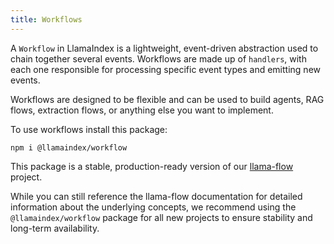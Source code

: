 ```yaml
---
title: Workflows
---
```


A `Workflow` in LlamaIndex is a lightweight, event-driven abstraction used to chain together several events. Workflows are made up of `handlers`, with each one responsible for processing specific event types and emitting new events.

Workflows are designed to be flexible and can be used to build agents, RAG flows, extraction flows, or anything else you want to implement.

To use workflows install this package:

```package-install
npm i @llamaindex/workflow
```

This package is a stable, production-ready version of our [llama-flow](https://github.com/run-llama/llama-flow) project. 

While you can still reference the llama-flow documentation for detailed information about the underlying concepts, we recommend using the `@llamaindex/workflow` package for all new projects to ensure stability and long-term availability.

